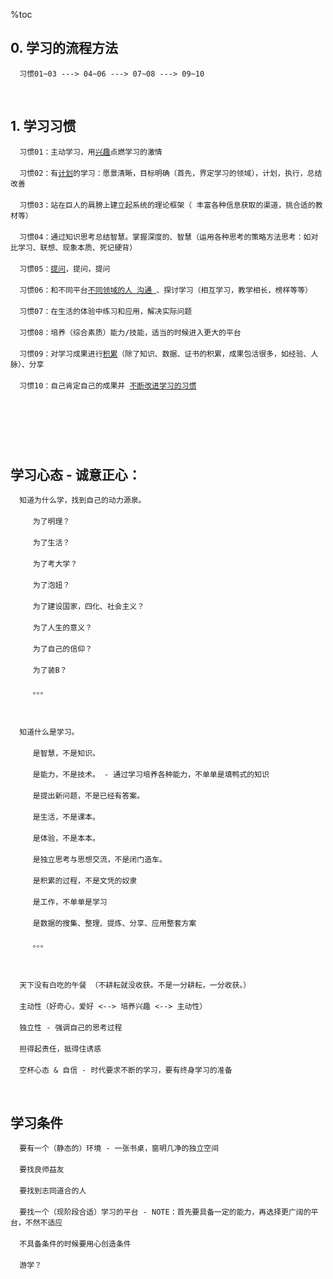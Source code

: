 %toc

==0. 学习的流程方法 ==
   习惯01~03 ---> 04~06 ---> 07~08 ---> 09~10</br>
   </br>
==1. 学习习惯 ==
   习惯01：主动学习，用[[MyInteresting/MyInteresting|兴趣]]点燃学习的激情</br>
   习惯02：有[[Ability/PlanAbility|计划]]的学习：愿景清晰，目标明确（首先，界定学习的领域），计划，执行，总结改善</br>
   习惯03：站在巨人的肩膀上建立起系统的理论框架（ 丰富各种信息获取的渠道，挑合适的教材等）</br>
   习惯04：通过知识思考总结智慧。掌握深度的、智慧（运用各种思考的策略方法思考：如对比学习、联想、现象本质、死记硬背）</br>
   习惯05：[[Ability/QuestioningSkill|提问]]，提问，提问</br>
   习惯06：和不同平台[[Ability/RelationshipHandleAbility|不同领域的人]][[Ability/CommunicateAbility | 沟通 ]]、探讨学习（相互学习，教学相长，榜样等等）</br>
   习惯07：在生活的体验中练习和应用，解决实际问题</br>
   习惯08：培养（综合素质）能力/技能，适当的时候进入更大的平台</br>
   习惯09：对学习成果进行[[Ability/InformationHandleAbility|积累]]（除了知识、数据、证书的积累，成果包活很多，如经验、人脉）、分享</br>
   习惯10：自己肯定自己的成果并 [[SelfDevelopment|不断改进学习的习惯]]</br> 
   </br>
   </br>
</br>
==学习心态 - 诚意正心：==
   知道为什么学，找到自己的动力源泉。</br>
      为了明理？</br>
      为了生活？</br>
      为了考大学？</br>
      为了泡妞？</br>
      为了建设国家，四化、社会主义？</br>
      为了人生的意义？</br>
      为了自己的信仰？</br>
      为了装B？</br>
      。。。</br>
      </br>
   知道什么是学习。</br>
      是智慧，不是知识。</br>
      是能力，不是技术。 - 通过学习培养各种能力，不单单是填鸭式的知识</br>
      是提出新问题，不是已经有答案。</br>
      是生活，不是课本。</br>
      是体验，不是本本。</br>
      是独立思考与思想交流，不是闭门造车。</br>
      是积累的过程，不是文凭的奴隶</br>
      是工作，不单单是学习</br>
      是数据的搜集、整理、提炼、分享、应用整套方案</br>
      。。。</br>
      </br>
   天下没有白吃的午餐 （不耕耘就没收获。不是一分耕耘，一分收获。）</br>
   主动性（好奇心，爱好 <--> 培养兴趣 <--> 主动性）</br>
   独立性 - 强调自己的思考过程</br>
   担得起责任，抵得住诱惑</br>
   空杯心态 & 自信 - 时代要求不断的学习，要有终身学习的准备</br>
   </br>
==学习条件==
   要有一个（静态的）环境 - 一张书桌，窗明几净的独立空间</br>
   要找良师益友</br>
   要找到志同道合的人</br>
   要找一个（现阶段合适）学习的平台 - NOTE：首先要具备一定的能力，再选择更广阔的平台，不然不适应</br>
   不具备条件的时候要用心创造条件</br>
   游学？</br>
   </br>
